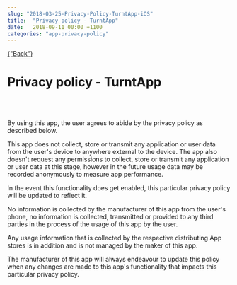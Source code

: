 ```yaml
---
slug: "2018-03-25-Privacy-Policy-TurntApp-iOS"
title:  "Privacy policy - TurntApp"
date:   2018-09-11 00:00 +1100
categories: "app-privacy-policy"
---
```


<div className="blogpage">
    <a href={"/blog"} smooth duration={1000}>
    {"Back"}
    </a>
</div>


<div className="blogText">

# Privacy policy - TurntApp

<br/>
<br/>

By using  this app, the user agrees to abide by the privacy policy as described below.

This app does not collect, store or transmit any application or user data from the user's device to anywhere external to the device. The app also doesn't request any permissions to collect, store or transmit any application or user data at this stage, however in the future usage data may be recorded anonymously to measure  app performance.

In the event this functionality does get enabled, this particular privacy policy will be updated to reflect it.

No information is collected by the manufacturer of this app from the user's phone, no information is collected, transmitted or provided to any third parties in the process of the usage of this app by the user.

Any usage information that is collected by the respective distributing App stores is in addition and is not managed by the maker of this app.

The manufacturer of this app will always endeavour to update this policy when any changes are made to this app's functionality that impacts this particular privacy policy.

</div>